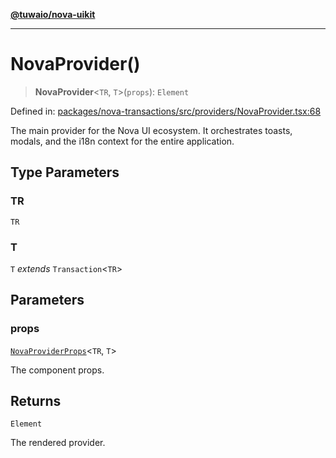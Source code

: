 [**@tuwaio/nova-uikit**](../../../../README.md)

***

# NovaProvider()

> **NovaProvider**\<`TR`, `T`\>(`props`): `Element`

Defined in: [packages/nova-transactions/src/providers/NovaProvider.tsx:68](https://github.com/TuwaIO/nova-uikit/blob/9748e2178f0e4f2418f5805315865244af2192b4/packages/nova-transactions/src/providers/NovaProvider.tsx#L68)

The main provider for the Nova UI ecosystem.
It orchestrates toasts, modals, and the i18n context for the entire application.

## Type Parameters

### TR

`TR`

### T

`T` *extends* `Transaction`\<`TR`\>

## Parameters

### props

[`NovaProviderProps`](../type-aliases/NovaProviderProps.md)\<`TR`, `T`\>

The component props.

## Returns

`Element`

The rendered provider.
